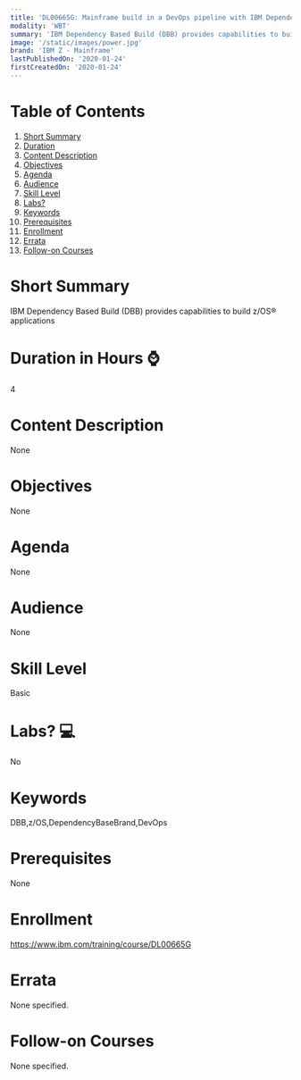 ```yaml
---
title: 'DL00665G: Mainframe build in a DevOps pipeline with IBM Dependency Based Build'
modality: 'WBT'
summary: 'IBM Dependency Based Build (DBB) provides capabilities to build  z/OS® applications'
image: '/static/images/power.jpg'
brand: 'IBM Z - Mainframe'
lastPublishedOn: '2020-01-24'
firstCreatedOn: '2020-01-24'
---
```

# Table of Contents
1.  [Short Summary](#short-summary)
2.  [Duration](#duration-in-hours-)
3.  [Content Description](#content-description)
4.  [Objectives](#objectives)
5.  [Agenda](#agenda)
6.  [Audience](#audience)
7.  [Skill Level](#skill-level)
8.  [Labs?](#labs-)
9.  [Keywords](#keywords)
10. [Prerequisites](#prerequisites)
11. [Enrollment](#enrollment)
12. [Errata](#errata)
13. [Follow-on Courses](#follow-on-courses)

# Short Summary
IBM Dependency Based Build (DBB) provides capabilities to build  z/OS® applications

# Duration in Hours ⌚
4

# Content Description
None

# Objectives
None

# Agenda
None

# Audience
None

# Skill Level
Basic

# Labs? 💻
No

# Keywords
DBB,z/OS,DependencyBaseBrand,DevOps

# Prerequisites
None

# Enrollment
https://www.ibm.com/training/course/DL00665G

# Errata
None specified.

# Follow-on Courses
None specified.


